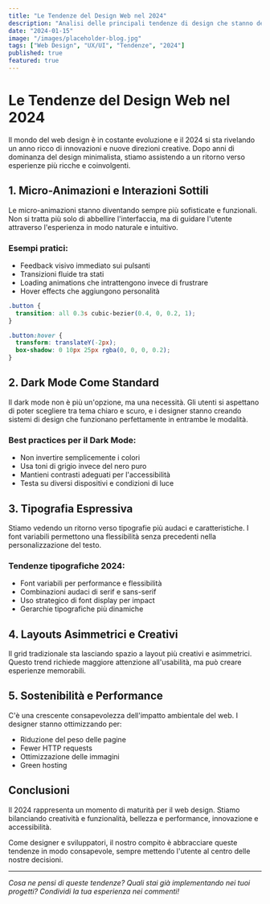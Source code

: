 ```yaml
---
title: "Le Tendenze del Design Web nel 2024"
description: "Analisi delle principali tendenze di design che stanno definendo il web design nel 2024, dalle animazioni micro-interattive all'AI-driven UX."
date: "2024-01-15"
image: "/images/placeholder-blog.jpg"
tags: ["Web Design", "UX/UI", "Tendenze", "2024"]
published: true
featured: true
---
```


# Le Tendenze del Design Web nel 2024

Il mondo del web design è in costante evoluzione e il 2024 si sta rivelando un anno ricco di innovazioni e nuove direzioni creative. Dopo anni di dominanza del design minimalista, stiamo assistendo a un ritorno verso esperienze più ricche e coinvolgenti.

## 1. Micro-Animazioni e Interazioni Sottili

Le micro-animazioni stanno diventando sempre più sofisticate e funzionali. Non si tratta più solo di abbellire l'interfaccia, ma di guidare l'utente attraverso l'esperienza in modo naturale e intuitivo.

### Esempi pratici:
- Feedback visivo immediato sui pulsanti
- Transizioni fluide tra stati
- Loading animations che intrattengono invece di frustrare
- Hover effects che aggiungono personalità

```css
.button {
  transition: all 0.3s cubic-bezier(0.4, 0, 0.2, 1);
}

.button:hover {
  transform: translateY(-2px);
  box-shadow: 0 10px 25px rgba(0, 0, 0, 0.2);
}
```

## 2. Dark Mode Come Standard

Il dark mode non è più un'opzione, ma una necessità. Gli utenti si aspettano di poter scegliere tra tema chiaro e scuro, e i designer stanno creando sistemi di design che funzionano perfettamente in entrambe le modalità.

### Best practices per il Dark Mode:
- Non invertire semplicemente i colori
- Usa toni di grigio invece del nero puro
- Mantieni contrasti adeguati per l'accessibilità
- Testa su diversi dispositivi e condizioni di luce

## 3. Tipografia Espressiva

Stiamo vedendo un ritorno verso tipografie più audaci e caratteristiche. I font variabili permettono una flessibilità senza precedenti nella personalizzazione del testo.

### Tendenze tipografiche 2024:
- Font variabili per performance e flessibilità
- Combinazioni audaci di serif e sans-serif
- Uso strategico di font display per impact
- Gerarchie tipografiche più dinamiche

## 4. Layouts Asimmetrici e Creativi

Il grid tradizionale sta lasciando spazio a layout più creativi e asimmetrici. Questo trend richiede maggiore attenzione all'usabilità, ma può creare esperienze memorabili.

## 5. Sostenibilità e Performance

C'è una crescente consapevolezza dell'impatto ambientale del web. I designer stanno ottimizzando per:
- Riduzione del peso delle pagine
- Fewer HTTP requests
- Ottimizzazione delle immagini
- Green hosting

## Conclusioni

Il 2024 rappresenta un momento di maturità per il web design. Stiamo bilanciando creatività e funzionalità, bellezza e performance, innovazione e accessibilità.

Come designer e sviluppatori, il nostro compito è abbracciare queste tendenze in modo consapevole, sempre mettendo l'utente al centro delle nostre decisioni.

---

*Cosa ne pensi di queste tendenze? Quali stai già implementando nei tuoi progetti? Condividi la tua esperienza nei commenti!*